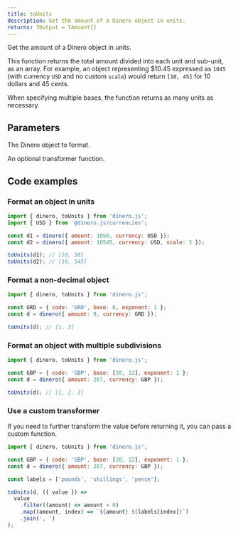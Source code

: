 ```yaml
---
title: toUnits
description: Get the amount of a Dinero object in units.
returns: TOutput = TAmount[]
---
```


Get the amount of a Dinero object in units.

This function returns the total amount divided into each unit and sub-unit, as an array. For example, an object representing $10.45 expressed as `1045` (with currency `USD` and no custom `scale`) would return `[10, 45]` for 10 dollars and 45 cents.

When specifying multiple bases, the function returns as many units as necessary.

## Parameters

<Parameters>

<Parameter name="dineroObject" type="Dinero<TAmount>" required={true}>

The Dinero object to format.

</Parameter>

<Parameter name="transformer" type="Transformer<TAmount, TOutput>" required={false}>

An optional transformer function.

</Parameter>

</Parameters>

## Code examples

### Format an object in units

```js
import { dinero, toUnits } from 'dinero.js';
import { USD } from '@dinero.js/currencies';

const d1 = dinero({ amount: 1050, currency: USD });
const d2 = dinero({ amount: 10545, currency: USD, scale: 3 });

toUnits(d1); // [10, 50]
toUnits(d2); // [10, 545]
```

### Format a non-decimal object

```js
import { dinero, toUnits } from 'dinero.js';

const GRD = { code: 'GRD', base: 6, exponent: 1 };
const d = dinero({ amount: 9, currency: GRD });

toUnits(d); // [1, 3]
```

### Format an object with multiple subdivisions

```js
import { dinero, toUnits } from 'dinero.js';

const GBP = { code: 'GBP', base: [20, 12], exponent: 1 };
const d = dinero({ amount: 267, currency: GBP });

toUnits(d); // [1, 2, 3]
```

### Use a custom transformer

If you need to further transform the value before returning it, you can pass a custom function.

```js
import { dinero, toUnits } from 'dinero.js';

const GBP = { code: 'GBP', base: [20, 12], exponent: 1 };
const d = dinero({ amount: 267, currency: GBP });

const labels = ['pounds', 'shillings', 'pence'];

toUnits(d, ({ value }) =>
  value
    .filter((amount) => amount > 0)
    .map((amount, index) => `${amount} ${labels[index]}`)
    .join(', ')
);
```
